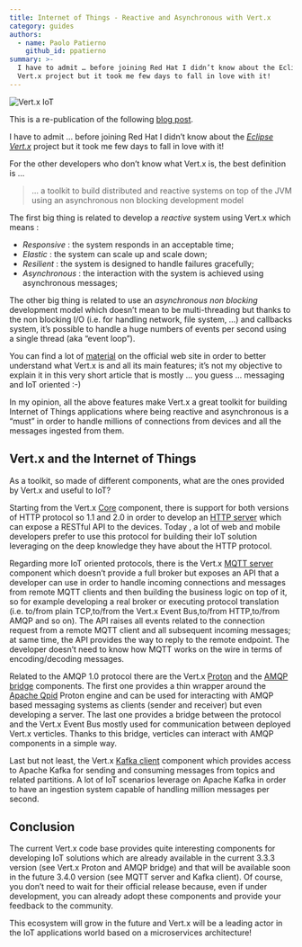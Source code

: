 ```yaml
---
title: Internet of Things - Reactive and Asynchronous with Vert.x
category: guides
authors:
  - name: Paolo Patierno
    github_id: ppatierno
summary: >-
  I have to admit … before joining Red Hat I didn’t know about the Eclipse
  Vert.x project but it took me few days to fall in love with it!
---
```



![Vert.x IoT](/images/blog/vertx-iot/vertx-iot.png)

<Alert info>

This is a re-publication of the following [blog post](https://paolopatierno.wordpress.com/2016/12/27/internet-of-things-reactive-and-asynchronous-with-vert-x/).

</Alert>

I have to admit … before joining Red Hat I didn’t know about the [*Eclipse Vert.x*](http://vertx.io/) project but it took me few days to fall in love with it!

For the other developers who don’t know what Vert.x is, the best definition is …

> … a toolkit to build distributed and reactive systems on top of the JVM using an asynchronous non blocking development model

The first big thing is related to develop a *reactive* system using Vert.x which means :

* *Responsive* : the system responds in an acceptable time;
* *Elastic* : the system can scale up and scale down;
* *Resilient* : the system is designed to handle failures gracefully;
* *Asynchronous* : the interaction with the system is achieved using asynchronous messages;

The other big thing is related to use an *asynchronous non blocking* development model which doesn’t mean to be multi-threading but thanks to the non blocking I/O (i.e. for handling network, file system, …) and callbacks system, it’s possible to handle a huge numbers of events per second using a single thread (aka “event loop”).

You can find a lot of [material](http://vertx.io/materials/) on the official web site in order to better understand what Vert.x is and all its main features; it’s not my objective to explain it in this very short article that is mostly … you guess … messaging and IoT oriented  :-)

In my opinion, all the above features make Vert.x a great toolkit for building Internet of Things applications where being reactive and asynchronous is a “must” in order to handle millions of connections from devices and all the messages ingested from them.

## Vert.x and the Internet of Things

As a toolkit, so made of different components, what are the ones provided by Vert.x and useful to IoT?

Starting from the Vert.x [Core](https://github.com/eclipse/vert.x) component, there is support for both versions of HTTP protocol so 1.1 and 2.0 in order to develop an [HTTP server](http://vertx.io/docs/vertx-core/java/#_writing_http_servers_and_clients) which can expose a RESTful API to the devices. Today , a lot of web and mobile developers prefer to use this protocol for building their IoT solution leveraging on the deep knowledge they have about the HTTP protocol.

Regarding more IoT oriented protocols, there is the Vert.x [MQTT server](https://github.com/vert-x3/vertx-mqtt-server) component which doesn’t provide a full broker but exposes an API that a developer can use in order to handle incoming connections and messages from remote MQTT clients and then building the business logic on top of it, so for example developing a real broker or executing protocol translation (i.e. to/from plain TCP,to/from the Vert.x Event Bus,to/from HTTP,to/from AMQP and so on). The API raises all events related to the connection request from a remote MQTT client and all subsequent incoming messages; at same time, the API provides the way to reply to the remote endpoint. The developer doesn’t need to know how MQTT works on the wire in terms of encoding/decoding messages.

Related to the AMQP 1.0 protocol there are the Vert.x [Proton](https://github.com/vert-x3/vertx-proton) and the [AMQP bridge](https://github.com/vert-x3/vertx-amqp-bridge) components. The first one provides a thin wrapper around the [Apache Qpid](http://qpid.apache.org/) Proton engine and can be used for interacting with AMQP based messaging systems as clients (sender and receiver) but even developing a server. The last one provides a bridge between the protocol and the Vert.x Event Bus mostly used for communication between deployed Vert.x verticles. Thanks to this bridge, verticles can interact with AMQP components in a simple way.

Last but not least, the Vert.x [Kafka client](https://github.com/vert-x3/vertx-kafka-client) component which provides access to Apache Kafka for sending and consuming messages from topics and related partitions. A lot of IoT scenarios leverage on Apache Kafka in order to have an ingestion system capable of handling million messages per second.

## Conclusion

The current Vert.x code base provides quite interesting components for developing IoT solutions which are already available in the current 3.3.3 version (see Vert.x Proton and AMQP bridge) and that will be available soon in the future 3.4.0 version (see MQTT server and Kafka client). Of course, you don’t need to wait for their official release because, even if under development, you can already adopt these components and provide your feedback to the community.

This ecosystem will grow in the future and Vert.x will be a leading actor in the IoT applications world based on a microservices architecture!

